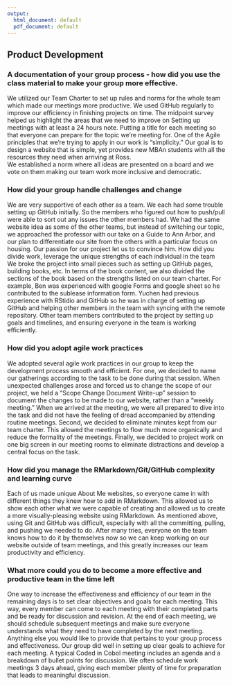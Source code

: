 ```yaml
---
output:
  html_document: default
  pdf_document: default
---
```

## Product Development

### A documentation of your group process - how did you use the class material to make your group more effective.
We utilized our Team Charter to set up rules and norms for the whole team which made our meetings more productive. We used GitHub regularly to improve our efficiency in finishing projects on time. 
The midpoint survey helped us highlight the areas that we need to improve on
Setting up meetings with at least a 24 hours note. 
Putting a title for each meeting so that everyone can prepare for the topic we’re meeting for.
One of the Agile principles that we’re trying to apply in our work is “simplicity.” 
Our goal is to design a website that is simple, yet provides new MBAn students with all the resources they need when arriving at Ross.  
We established a norm where all ideas are presented on a board and we vote on them making our team work more inclusive and democratic. 

### How did your group handle challenges and change
We are very supportive of each other as a team. We each had some trouble setting up GitHub initially. So the members who figured out how to push/pull were able to sort out any issues the other members had. 
We had the same website idea as some of the other teams, but instead of switching our topic, we approached the professor with our take on a Guide to Ann Arbor, and our plan to differentiate our site from the others with a particular focus on housing. Our passion for our project let us to convince him.
How did you divide work, leverage the unique strengths of each individual in the team
We broke the project into small pieces such as setting up GitHub pages, building books, etc. In terms of the book content, we also divided the sections of the book based on the strengths listed on our team charter. For example, Ben was experienced with google Forms and google sheet so he contributed to the sublease information form. Yuchen had previous experience with RStidio and GitHub so he was in charge of setting up GitHub and helping other members in the team with syncing with the remote repository. Other team members contributed to the project by setting up goals and timelines, and ensuring everyone in the team is working efficiently.  

### How did you adopt agile work practices
We adopted several agile work practices in our group to keep the development process smooth and efficient. For one, we decided to name our gatherings according to the task to be done during that session. When unexpected challenges arose and forced us to change the scope of our project, we held a “Scope Change Document Write-up” session to document the changes to be made to our website, rather than a “weekly meeting.” When we arrived at the meeting, we were all prepared to dive into the task and did not have the feeling of dread accompanied by attending routine meetings. Second, we decided to eliminate minutes kept from our team charter. This allowed the meetings to flow much more organically and reduce the formality of the meetings. Finally, we decided to project work on one big screen in our meeting rooms to eliminate distractions and develop a central focus on the task.
 
### How did you manage the RMarkdown/Git/GitHub complexity and learning curve
Each of us made unique About Me websites, so everyone came in with different things they knew how to add in RMarkdown. This allowed us to show each other what we were capable of creating and allowed us to create a more visually-pleasing website using RMarkdown. As mentioned above, using Git and GitHub was difficult, especially with all the committing, pulling, and pushing we needed to do. After many tries, everyone on the team knows how to do it by themselves now so we can keep working on our website outside of team meetings, and this greatly increases our team productivity and efficiency. 
 
### What more could you do to become a more effective and productive team in the time left
One way to increase the effectiveness and efficiency of our team in the remaining days is to set clear objectives and goals for each meeting. This way, every member can come to each meeting with their completed parts and be ready for discussion and revision. At the end of each meeting, we should schedule subsequent meetings and make sure everyone understands what they need to have completed by the next meeting. 
Anything else you would like to provide that pertains to your group process and effectiveness.
Our group did well in setting up clear goals to achieve for each meeting. A typical Coded in Cobol meeting includes an agenda and a breakdown of bullet points for discussion. 
We often schedule work meetings 3 days ahead, giving each member plenty of time for preparation that leads to meaningful discussion.
